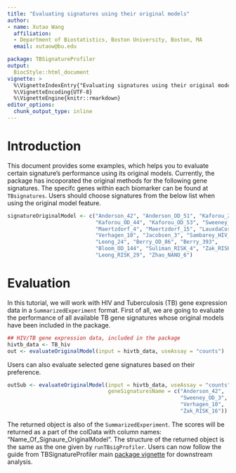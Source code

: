 ```yaml
---
title: "Evaluating signatures using their original models"
author: 
- name: Xutao Wang
  affiliation: 
  - Department of Biostatistics, Boston University, Boston, MA
  email: xutaow@bu.edu

package: TBSignatureProfiler
output: 
  BiocStyle::html_document
vignette: >
  %\VignetteIndexEntry{"Evaluating signatures using their original models"}
  %\VignetteEncoding{UTF-8}  
  %\VignetteEngine{knitr::rmarkdown}
editor_options: 
  chunk_output_type: inline
---
```


# Introduction
This document provides some examples, which helps you to evaluate certain signature's performance using its original models. Currently, the package has incoporated the original methods for the following gene signatures. The specifc genes within each biomarker can be found at `TBsignatures`. Users should choose signatures from the below list when using the original model feature.

```r
signatureOriginalModel <- c("Anderson_42", "Anderson_OD_51", "Kaforou_27",
                            "Kaforou_OD_44", "Kaforou_OD_53", "Sweeney_OD_3",
                            "Maertzdorf_4", "Maertzdorf_15", "LauxdaCosta_OD_3",
                            "Verhagen_10", "Jacobsen_3", "Sambarey_HIV_10",
                            "Leong_24", "Berry_OD_86", "Berry_393",
                            "Bloom_OD_144", "Suliman_RISK_4", "Zak_RISK_16",
                            "Leong_RISK_29", "Zhao_NANO_6")
```

# Evaluation
In this tutorial, we will work with HIV and Tuberculosis (TB) gene expression data in a `SummarizedExperiment` format. First of all, we are going to evaluate the performance of all available TB gene signatures whose original models have been included in the package. 
```r
## HIV/TB gene expression data, included in the package
hivtb_data <- TB_hiv
out <- evaluateOriginalModel(input = hivtb_data, useAssay = "counts")
```

Users can also evaluate selected gene signatures based on their preference.
```r
outSub <- evaluateOriginalModel(input = hivtb_data, useAssay = "counts",
                                geneSignaturesName = c("Anderson_42",
                                                       "Sweeney_OD_3",
                                                       "Verhagen_10",
                                                       "Zak_RISK_16"))
```

The returned object is also of the `SummarizedExperiment`. The scores will be returned as a part of the colData with column names: "Name_Of_Signaure_OriginalModel". The structure of the returned object is the same as the one given by `runTBsigProfiler`. Users can now follow the guide from TBSignatureProfiler main [package vignette](http://www.bioconductor.org/packages/release/bioc/vignettes/TBSignatureProfiler/inst/doc/tbspVignette.html) for downstream analysis.

